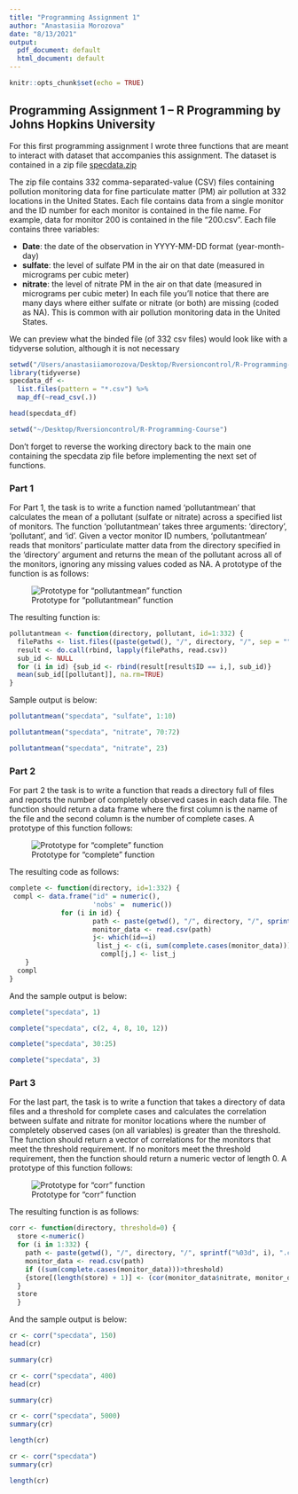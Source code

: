 ```yaml
---
title: "Programming Assignment 1"
author: "Anastasiia Morozova"
date: "8/13/2021"
output:
  pdf_document: default
  html_document: default
---
```


```r
knitr::opts_chunk$set(echo = TRUE)
```

## Programming Assignment 1 -- R Programming by Johns Hopkins University

For this first programming assignment I wrote three functions that are meant to interact with dataset that accompanies this assignment. The dataset is contained in a zip file [specdata.zip](https://d396qusza40orc.cloudfront.net/rprog%2Fdata%2Fspecdata.zip)

The zip file contains 332 comma-separated-value (CSV) files containing pollution monitoring data for fine particulate matter (PM) air pollution at 332 locations in the United States. Each file contains data from a single monitor and the ID number for each monitor is contained in the file name. For example, data for monitor 200 is contained in the file "200.csv". Each file contains three variables:

-   **Date**: the date of the observation in YYYY-MM-DD format (year-month-day)
-   **sulfate**: the level of sulfate PM in the air on that date (measured in micrograms per cubic meter)
-   **nitrate**: the level of nitrate PM in the air on that date (measured in micrograms per cubic meter) In each file you'll notice that there are many days where either sulfate or nitrate (or both) are missing (coded as NA). This is common with air pollution monitoring data in the United States.

We can preview what the binded file (of 332 csv files) would look like with a tidyverse solution, although it is not necessary

```r
setwd("/Users/anastasiiamorozova/Desktop/Rversioncontrol/R-Programming-Course/specdata")
library(tidyverse)
specdata_df <-
  list.files(pattern = "*.csv") %>% 
  map_df(~read_csv(.))
```

```r
head(specdata_df)
```

```r
setwd("~/Desktop/Rversioncontrol/R-Programming-Course")
```

Don't forget to reverse the working directory back to the main one containing the specdata zip file before implementing the next set of functions.

### Part 1

For Part 1, the task is to write a function named 'pollutantmean' that calculates the mean of a pollutant (sulfate or nitrate) across a specified list of monitors. The function 'pollutantmean' takes three arguments: 'directory', 'pollutant', and 'id'. Given a vector monitor ID numbers, 'pollutantmean' reads that monitors' particulate matter data from the directory specified in the 'directory' argument and returns the mean of the pollutant across all of the monitors, ignoring any missing values coded as NA. A prototype of the function is as follows:

![Prototype for "pollutantmean" function](AniR5o00EeWk4wrqfRkIMQ_26d94fc4f878a8b60240f6fda6e17f6c_Screen-Shot-2015-11-17-at-9.03.29-AM.png "Prototype for "pollutantmean" function")

The resulting function is:

```r
pollutantmean <- function(directory, pollutant, id=1:332) {
  filePaths <- list.files((paste(getwd(), "/", directory, "/", sep = "")), "\\.csv$", full.names = TRUE)
  result <- do.call(rbind, lapply(filePaths, read.csv))
  sub_id <- NULL
  for (i in id) {sub_id <- rbind(result[result$ID == i,], sub_id)}
  mean(sub_id[[pollutant]], na.rm=TRUE)
}
```

Sample output is below:

```r
pollutantmean("specdata", "sulfate", 1:10)
```

```r
pollutantmean("specdata", "nitrate", 70:72)
```

```r
pollutantmean("specdata", "nitrate", 23)
```

### Part 2

For part 2 the task is to write a function that reads a directory full of files and reports the number of completely observed cases in each data file. The function should return a data frame where the first column is the name of the file and the second column is the number of complete cases. A prototype of this function follows:

![Prototype for "complete" function](Jnt5oY00EeWisRLkE7o57Q_2713e281672695ec59b29f83ec95f7b1_Screen-Shot-2015-11-17-at-9.04.23-AM.png "Prototype for "complete" function")

The resulting code as follows:

```r
complete <- function(directory, id=1:332) {
 compl <- data.frame("id" = numeric(),    
                     'nobs' =  numeric())
             for (i in id) {
                     path <- paste(getwd(), "/", directory, "/", sprintf("%03d", i), ".csv", sep = "")
                     monitor_data <- read.csv(path)
                     j<- which(id==i)
                      list_j <- c(i, sum(complete.cases(monitor_data)))
                       compl[j,] <- list_j
    }
  compl
}
```

And the sample output is below:

```r
complete("specdata", 1)
```

```r
complete("specdata", c(2, 4, 8, 10, 12))
```

```r
complete("specdata", 30:25)
```

```r
complete("specdata", 3)
```

### Part 3   

For the last part, the task is to write a function that takes a directory of data files and a threshold for complete cases and calculates the correlation between sulfate and nitrate for monitor locations where the number of completely observed cases (on all variables) is greater than the threshold. The function should return a vector of correlations for the monitors that meet the threshold requirement. If no monitors meet the threshold requirement, then the function should return a numeric vector of length 0. A prototype of this function follows:

![Prototype for "corr" function](OXaiR400EeWk4wrqfRkIMQ_dafbb49ef127335cf1f9468fcadbd4ee_Screen-Shot-2015-11-17-at-9.05.01-AM.png "Prototype for "corr" function")

The resulting function is as follows:

```r
corr <- function(directory, threshold=0) {
  store <-numeric()
  for (i in 1:332) {
    path <- paste(getwd(), "/", directory, "/", sprintf("%03d", i), ".csv", sep = "")
    monitor_data <- read.csv(path)
    if ((sum(complete.cases(monitor_data)))>threshold) 
    {store[(length(store) + 1)] <- (cor(monitor_data$nitrate, monitor_data$sulfate, use = "na.or.complete"))}
  } 
  store
  }
```

And the sample output is below:

```r
cr <- corr("specdata", 150)
head(cr)
```

```r
summary(cr)
```

```r
cr <- corr("specdata", 400)
head(cr)
```

```r
summary(cr)
```

```r
cr <- corr("specdata", 5000)
summary(cr)
```

```r
length(cr)
```

```r
cr <- corr("specdata")
summary(cr)
```

```r
length(cr)
```
